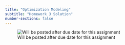 ```yaml
---
title: "Optimization Modeling"
subtitle: "Homework 3 Solution"
number-sections: false
---
```


![Will be posted after due date for this assignment](../images/UnderConstruction.png){alt="Will be posted after due date for this assignment" fig-alt="Homework Solution 1" fig-align="center"}

